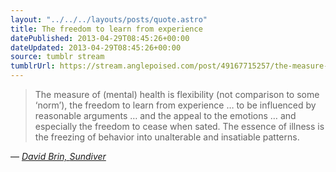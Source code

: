 ```yaml
---
layout: "../../../layouts/posts/quote.astro"
title: The freedom to learn from experience
datePublished: 2013-04-29T08:45:26+00:00
dateUpdated: 2013-04-29T08:45:26+00:00
source: tumblr stream
tumblrUrl: https://stream.anglepoised.com/post/49167715257/the-measure-of-mental-health-is-flexibility-not
---
```


> The measure of (mental) health is flexibility (not comparison to some ‘norm’), the freedom to learn from experience … to be influenced by reasonable arguments … and the appeal to the emotions … and especially the freedom to cease when sated. The essence of illness is the freezing of behavior into unalterable and insatiable patterns.

— <cite>[David Brin, _Sundiver_](https://www.goodreads.com/book/show/96472.Sundiver)</cite>
